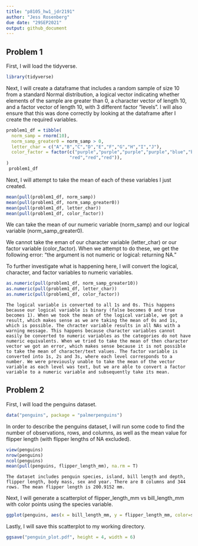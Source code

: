 ```yaml
---
title: "p8105_hw1_jdr2191"
author: "Jess Rosenberg"
due date: "29SEP2021"
output: github_document
---
```


## Problem 1

First, I will load the tidyverse.
```r
library(tidyverse)
```

Next, I will create a dataframe that includes a random sample of size 10 from a standard Normal distribution, a logical vector indicating whether elements of the sample are greater than 0, a character vector of length 10, and a factor vector of length 10, with 3 different factor “levels”. I will also ensure that this was done correctly by looking at the dataframe after I create the required variables.

```r
problem1_df = tibble(
  norm_samp = rnorm(10),
  norm_samp_greater0 = norm_samp > 0,
  letter_char = c("A","B","C","D","E","F","G","H","I","J"),
  color_factor = factor(c("purple","purple","purple","purple","blue","blue","blue",
                        "red","red","red")),
)
 problem1_df
```

Next, I will attempt to take the mean of each of these variables I just created. 
```r
mean(pull(problem1_df, norm_samp))
mean(pull(problem1_df, norm_samp_greater0))
mean(pull(problem1_df, letter_char))
mean(pull(problem1_df, color_factor))
```

We can take the mean of our numeric variable (norm_samp) and our logical variable (norm_samp_greater0). 

We cannot take the eman of our character variable (letter_char) or our factor variable (color_factor). When we attempt to do these, we get the following error: "the argument is not numeric or logical: returning NA."

To further investigate what is happening here, I will convert the logical, character, and factor variables to numeric variables. 
  
```r
as.numeric(pull(problem1_df, norm_samp_greater10))
as.numeric(pull(problem1_df, letter_char))
as.numeric(pull(problem1_df, color_factor))
```
`
The logical variable is converted to all 1s and 0s. This happens because our logical variable is binary (false becomes 0 and true becomes 1). When we took the mean of the logical variable, we got a result, which makes sense as we are taking the mean of 0s and 1s, which is possible.
The chracter variable results in all NAs with a warning message. This happens because character variables cannot easily be converted to numeric variables as the categories do not have numeric equivalents. When we tried to take the mean of then character vector we got an error, which makes sense because it is not possible to take the mean of character/text values.
The factor variable is converted into 1s, 2s and 3s, where each level corresponds to a number. We were previously unable to take the mean of the vector variable as each level was text, but we are able to convert a factor variable to a numeric variable and subsequently take its mean. 
`

## Problem 2
First, I will load the penguins dataset.
```r
data("penguins", package = "palmerpenguins")
```

In order to describe the penguins dataset, I will run some code to find the number of observations, rows, and columns, as well as the mean value for flipper length (with flipper lengths of NA excluded).
```r
view(penguins)
nrow(penguins)
ncol(penguins)
mean(pull(penguins, flipper_length_mm), na.rm = T)
```

`
The dataset includes penguin species, island, bill length and depth, flipper length, body mass, sex and year.
There are 8 columns and 344 rows.
The mean flipper length is 200.9152 mm. 
`

Next, I will generate a scatterplot of flipper_length_mm vs bill_length_mm with color points using the species variable.
```r
ggplot(penguins, aes(x = bill_length_mm, y = flipper_length_mm, color=species)) + geom_point()
```

Lastly, I will save this scatterplot to my working directory.
```r
ggsave("penguin_plot.pdf", height = 4, width = 6)
```


